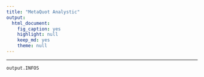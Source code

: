 ```yaml
---
title: "MetaQuot Analystic"
output:
  html_document:
    fig_caption: yes
    highlight: null
    keep_md: yes
    theme: null
---
```


***
```r
output.INFOS
```

